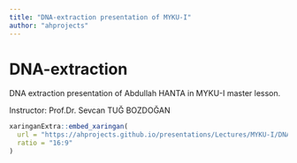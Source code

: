 ```yaml
---
title: "DNA-extraction presentation of MYKU-I"
author: "ahprojects"
---
```


# DNA-extraction
DNA extraction presentation of Abdullah HANTA in MYKU-I master lesson.

Instructor: Prof.Dr. Sevcan TUĞ BOZDOĞAN

```r
xaringanExtra::embed_xaringan(
  url = "https://ahprojects.github.io/presentations/Lectures/MYKU-I/DNA-extraction/index.html#1",
  ratio = "16:9"
)
```
